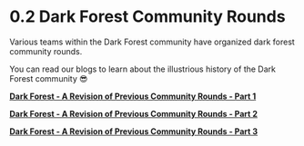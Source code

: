 # 0.2 Dark Forest Community Rounds

Various teams within the Dark Forest community have organized dark forest community rounds.

You can read our blogs to learn about the illustrious history of the Dark Forest community 😎

[**Dark Forest - A Revision of Previous Community Rounds - Part 1**](https://mirror.xyz/dfarchon.eth/HRBieUQf2AfTdvrtSTdeieiQX4VvN61lcklGYVPtNN8)

[**Dark Forest - A Revision of Previous Community Rounds - Part 2**](https://mirror.xyz/dfarchon.eth/3u4sL21BgCI8WCpVild7AXW57CS9Nph6Kk8sOBryY84)

[**Dark Forest - A Revision of Previous Community Rounds - Part 3**](https://mirror.xyz/dfarchon.eth/46iAru2fe_yAGiaVj-FZYhCR4n5oL5srsXnht3KrFbY)